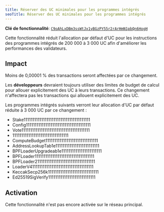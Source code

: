 ```yaml
---
title: Réserver des UC minimales pour les programmes intégrés
seoTitle: Réserver des UC minimales pour les programmes intégrés
---
```


**Clé de fonctionnalité**:
[`C9oAhLxDBm3ssWtJx1yBGzPY55r2rArHmN1pbQn6HogH`](https://explorer.solana.com/address/C9oAhLxDBm3ssWtJx1yBGzPY55r2rArHmN1pbQn6HogH)

Cette fonctionnalité réduit l'allocation par défaut d'UC pour les instructions
des programmes intégrés de 200 000 à 3 000 UC afin d'améliorer les performances
des validateurs.

## Impact

Moins de 0,00001 % des transactions seront affectées par ce changement.

Les **développeurs** devraient toujours utiliser des limites de budget de calcul
pour allouer explicitement des UC à leurs transactions. Ce changement
n'affectera pas les transactions qui allouent explicitement des UC.

Les programmes intégrés suivants verront leur allocation d'UC par défaut réduite
à 3 000 UC par ce changement :

- Stake11111111111111111111111111111111111111
- Config1111111111111111111111111111111111111
- Vote111111111111111111111111111111111111111
- 11111111111111111111111111111111
- ComputeBudget111111111111111111111111111111
- AddressLookupTab1e1111111111111111111111111
- BPFLoaderUpgradeab1e11111111111111111111111
- BPFLoader1111111111111111111111111111111111
- BPFLoader2111111111111111111111111111111111
- LoaderV411111111111111111111111111111111111
- KeccakSecp256k11111111111111111111111111111
- Ed25519SigVerify111111111111111111111111111

## Activation

Cette fonctionnalité n'est pas encore activée sur le réseau principal.
